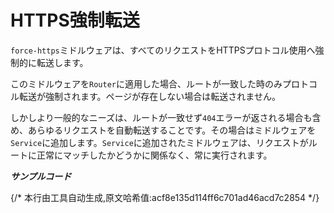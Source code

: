 # HTTPS強制転送

`force-https`ミドルウェアは、すべてのリクエストをHTTPSプロトコル使用へ強制的に転送します。

このミドルウェアを`Router`に適用した場合、ルートが一致した時のみプロトコル転送が強制されます。ページが存在しない場合は転送されません。

しかしより一般的なニーズは、ルートが一致せず`404`エラーが返される場合も含め、あらゆるリクエストを自動転送することです。その場合はミドルウェアを`Service`に追加します。`Service`に追加されたミドルウェアは、リクエストがルートに正常にマッチしたかどうかに関係なく、常に実行されます。

_**サンプルコード**_ 


<Tabs>
  <Tab label="main.rs">
    <ForceHttpsCode/>
  </Tab>
  <Tab label="Cargo.toml">
    <ForceHttpsCargoCode/>
  </Tab>
</Tabs>
{/* 本行由工具自动生成,原文哈希值:acf8e135d114ff6c701ad46acd7c2854 */}
